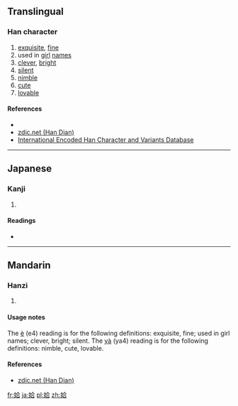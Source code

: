 ==Translingual==

===Han character===
{{Han char|rn=38|rad=女|as=06|sn=9|four=4846<sub>1</sub>|canj=女人一口 (VOMR)|ids=⿰[[女]][[合]]}}

# [[exquisite]], [[fine]]
# used in [[girl]] [[name]]s
# [[clever]], [[bright]]
# [[silent]]
# [[nimble]]
# [[cute]]
# [[lovable]]

====References====
* {{Han ref|kx=0261.070|dkj=06242|dj=0527.110|hdz=21046.020|uh=59F6|ud=23030|bh=CE6B|bd=52843}}
*[http://www.zdic.net/zd/zi/ZdicE5ZdicA7ZdicB6.htm zdic.net (Han Dian)]
*[http://chardb.iis.sinica.edu.tw/char/9727 International Encoded Han Character and Variants Database]

----

==Japanese==

===Kanji===
{{ja-kanji|grade=|rs=女06}}

# {{defn|lang=ja|sort=女06}}

====Readings====
* {{ja-readings|on=[[おう]] (ō)|kun=[[しずか]] (shizuka), [[あい]] (ai)}}

----

==Mandarin==

===Hanzi===
{{cmn-hanzi|pin=[[è]] ([[e4]]), [[yà]] ([[ya4]])|wg=o<sup>4</sup>, ya<sup>4</sup>}}

# {{defn|lang=cmn|sort=女06}}

====Usage notes====
The [[è]] (e4) reading is for the following definitions: exquisite, fine; used in girl names; clever, bright;
silent. The [[yà]] (ya4) reading is for the following definitions: nimble, cute, lovable.

====References====
*[http://www.zdic.net/zd/zi/ZdicE5ZdicA7ZdicB6.htm zdic.net (Han Dian)]

[[fr:姶]]
[[ja:姶]]
[[pl:姶]]
[[zh:姶]]